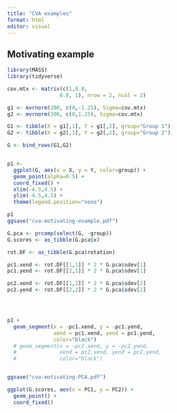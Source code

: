 ```yaml
---
title: "CVA examples"
format: html
editor: visual
---
```


## 

## Motivating example

```r
library(MASS)
library(tidyverse)
```

```r
cov.mtx <- matrix(c(1,0.8,
                 0.8, 1), nrow = 2, ncol = 2)

g1 <- mvrnorm(200, c(0,-1.25), Sigma=cov.mtx)
g2 <- mvrnorm(200, c(0,1.25), Sigma=cov.mtx)

G1 <- tibble(X = g1[,1], Y = g1[,2], group="Group 1")
G2 <- tibble(X = g2[,1], Y = g2[,2], group="Group 2")

G <- bind_rows(G1,G2)


p1 <-
  ggplot(G, aes(x = X, y = Y, color=group)) + 
  geom_point(alpha=0.5) +
  coord_fixed() + 
  xlim(-4.5,4.5) + 
  ylim(-4.5,4.5) +
  theme(legend.position="none")

p1
ggsave("cva-motivating-example.pdf")

```



```r
G.pca <- prcomp(select(G, -group))
G.scores <- as_tibble(G.pca$x)

rot.DF <- as_tibble(G.pca$rotation)

pc1.xend <- rot.DF[[1,1]] * 2 * G.pca$sdev[1]
pc1.yend <- rot.DF[[2,1]] * 2 * G.pca$sdev[1]

pc2.xend <- rot.DF[[1,2]] * 2 * G.pca$sdev[2]
pc2.yend <- rot.DF[[2,2]] * 2 * G.pca$sdev[2]




p1 + 
  geom_segment(x = -pc1.xend, y = -pc1.yend, 
               xend = pc1.xend, yend = pc1.yend,
               color="black") 
  # geom_segment(x = -pc2.xend, y = -pc2.yend, 
  #              xend = pc2.xend, yend = pc2.yend,
  #              color="black") 


ggsave("cva-motivating-PCA.pdf")

```

```r
ggplot(G.scores, aes(x = PC1, y = PC2)) +
  geom_point() +
  coord_fixed()
```

```r

```


